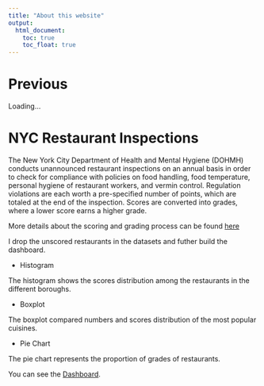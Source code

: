 ```yaml
---
title: "About this website"
output: 
  html_document:
    toc: true
    toc_float: true
---
```


# Previous

Loading...

# NYC Restaurant Inspections

The New York City Department of Health and Mental Hygiene (DOHMH) conducts unannounced restaurant inspections on an annual basis in order to check for compliance with policies on food handling, food temperature, personal hygiene of restaurant workers, and vermin control. Regulation violations are each worth a pre-specified number of points, which are totaled at the end of the inspection. Scores are converted into grades, where a lower score earns a higher grade.

More details about the scoring and grading process can be found [here](https://www.nyc.gov/assets/doh/downloads/pdf/rii/how-we-score-grade.pdf)

I drop the unscored restaurants in the datasets and futher build the dashboard.

* Histogram

The histogram shows the scores distribution among the restaurants in the different boroughs.

* Boxplot

The boxplot compared numbers and scores distribution of the most popular cuisines.

* Pie Chart

The pie chart represents the proportion of grades of restaurants.

You can see the [Dashboard](dashboard.html).